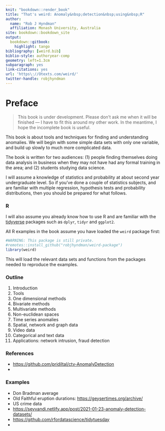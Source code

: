 ```yaml
---
knit: "bookdown::render_book"
title: "That's weird: Anomaly&nbsp;detection&nbsp;using&nbsp;R"
author:
  name: "Rob J Hyndman"
  affiliation: Monash University, Australia
site: bookdown::bookdown_site
output:
  bookdown::gitbook:
    highlight: tango
bibliography: [weird.bib]
biblio-style: authoryear-comp
geometry: left=1.3cm
subparagraph: yes
link-citations: yes
url: 'https\://Otexts.com/weird/'
twitter-handle: robjhyndman
---
```


# Preface {-}

> This book is under development. Please don't ask me when it will be finished --- I have to fit this around my other work. In the meantime, I hope the incomplete book is useful.

This book is about tools and techniques for finding and understanding anomalies. We will begin with some simple data sets with only one variable, and build up slowly to much more complicated data.

The book is written for two audiences: (1)&nbsp;people finding themselves doing data analysis in business when they may not have had any formal training in the area; and (2)&nbsp;students studying data science.

I will assume a knowledge of statistics and probability at about second year undergraduate level. So if you've done a couple of statistics subjects, and are familiar with multiple regression, hypothesis tests and probability distributions, then you should be prepared for what follows.

### R {-}

I will also assume you already know how to use R and are familiar with the [tidyverse](https://tidyverse.org) packages such as `dplyr`, `tidyr` and `ggplot2`.

All R examples in the book assume you have loaded the `weird` package first:

```r
#WARNING: This package is still private.
#remotes::install_github("robjhyndman/weird-package")
library(weird)
```

This will load the relevant data sets and functions from the packages needed to reproduce the examples.

### Outline {-}

1. Introduction
2. Tools
3. One dimensional methods
4. Bivariate methods
5. Multivariate methods
6. Non-euclidean spaces
7. Time series anomalies
8. Spatial, network and graph data
9. Video data
10. Categorical and text data
11. Applications: network intrusion, fraud detection


### References {-}

- [https://github.com/pridiltal/ctv-AnomalyDetection](https://github.com/pridiltal/ctv-AnomalyDetection)
-

### Examples {-}

- Don Bradman average
- Old Faithful eruption durations: [https://geysertimes.org/archive/](https://geysertimes.org/archive/)
- US crime data
- [https://sevvandi.netlify.app/post/2021-01-23-anomaly-detection-datasets/](https://sevvandi.netlify.app/post/2021-01-23-anomaly-detection-datasets/)
- [https://github.com/rfordatascience/tidytuesday](https://github.com/rfordatascience/tidytuesday)
-
